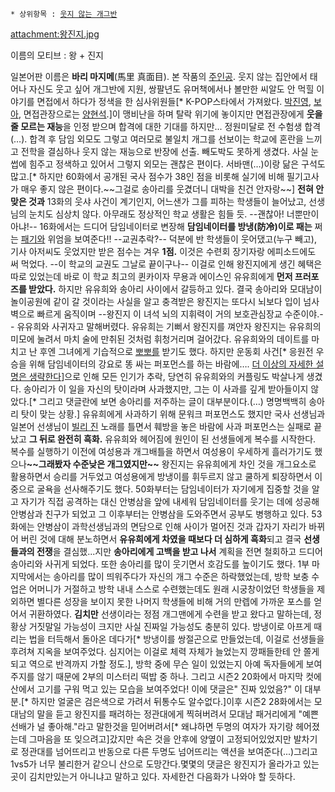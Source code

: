  * 상위항목 : [[웃지 않는 개그반]]

attachment:왕진지.jpg

이름의 모티브 : 왕 + 진지

일본어판 이름은 '''바리 마지메'''(馬里 真面目).
본 작품의 [[주인공]]. 웃지 않는 집안에서 태어나 자신도 웃고 싶어 개그반에 지원, 쌍팔년도 유머책에서나 볼만한 씨알도 안 먹힐 이야기를 면접에서 하다가 정색을 한 심사위원들[* K-POP스타에서 가져왔다. [[박진영]], [[보아]], 면접관장으로는 [[양현석]].]이 맹비난을 하며 탈락 위기에 놓이지만 면접관장에게 '''웃을 줄 모르는 재능'''을 인정 받으며 합격에 대한 기대를 하지만... 정원미달로 전 수험생 합격(…). 합격 후 담임 외모도 그렇고 여러모로 불일치 개그를 선보이는 학교에 혼란을 느끼고 전학을 결심하나 웃지 않는 재능으로 반장에 선출. 빼도박도 못하게 생겼다. 사실 눈썹에 힘주고 정색하고 있어서 그렇지 외모는 괜찮은 편이다. 서바맨(…)이랑 닮은 구석도 많고.[* 하지만 60화에서 공개된 국사 점수가 38인 점을 비롯해 실기에 비해 필기고사가 매우 좋지 않은 편이다.~~그걸로 송아리를 웃겼더니 대박을 친건 안자랑~~]
'''전혀 안 맞은 것과''' 13화의 웃샤 사건이 계기인지, 어느샌가 그를 피하는 학생들이 늘어났고, 선생님의 눈치도 심상치 않다. 아무래도 정상적인 학교 생활은 힘들 듯. --괜찮아! 너뿐만이 아냐!--
16화에서는 드디어 담임네이터로 변장해 '''담임네이터를 방냉(防冷)이로 패는''' 쩌는 [[패기]]와 위엄을 보여준다!! --교권추락?-- 덕분에 반 학생들이 웃어댔고(누구 빼고), 기사 아저씨도 웃었지만 받은 점수는 겨우 '''1점.''' 이것은 수련회 장기자랑 에피소드에도 써 먹었다. --이 학교의 교권도 그날로 끝이구나-- 이걸로 인해 왕진지에게 생긴 혜택은 따로 있었는데 바로 이 학교 최고의 퀸카이자 무용과 에이스인 유유희에게 '''먼저 프러포즈를 받았다.''' 하지만 유유희와 송아리 사이에서 갈등하고 있다.
결국 송아리와 모대남이 놀이공원에 같이 갈 것이라는 사실을 알고 충격받은 왕진지는 또다시 뇌보다 입이 넘사벽으로 빠르게 움직이며 --왕진지 이 녀석 뇌의 지휘력이 거의 보호관심장교 수준이야.-- 유유희와 사귀자고 말해버렸다. 유유희는 기뻐서 왕진지를 껴안자 왕진지는 유유희의 미모에 눌려서 마치 술에 만취된 것처럼 휘청거리며 걸어갔다. 유유희와의 데이트를 마치고 난 후엔 그녀에게 기습적으로 [[뽀뽀]]를 받기도 했다.
하지만 운동회 사건[* 응원전 우승을 위해 담임네이터의 강요로 똥 싸는 퍼포먼스를 하는 바람에…. [[더 이상의 자세한 설명은 생략한다]]]으로 인해 모든 인기가 추락, 당연히 유유희와의 커플링도 박살나게 생겼다. 송아리가 이 일을 자신의 탓이라며 사과했지만, 그는 이 사과를 깊게 받아들이지 않았다.[* 그리고 댓글란에 보면 송아리를 저주하는 글이 대부분이다.(…) 명명백백히 송아리 탓이 맞는 상황.]
유유희에게 사과하기 위해 문워크 퍼포먼스도 했지만 국사 선생님과 일본어 선생님이 [[빌리 진]] 노래를 틀면서 훼방을 놓은 바람에 사과 퍼포먼스는 실패로 끝났고 '''그 뒤로 완전히 흑화.''' 유유희와 헤어짐에 원인이 된 선생들에게 복수를 시작한다.
복수를 실행하기 이전에 여성용과 개그배틀을 하면서 여성용이 우세하게 흘러가기도 했으나'''~~그래봤자 수준낮은 개그였지만~~''' 왕진지는 유유희에게 차인 것을 개그요소로 활용하면서 승리를 거두었고 여성용에게 방냉이를 휘두르지 않고 쿨하게 퇴장하면서 이중으로 굴욕을 선사해주기도 했다.
50화부터는 담임네이터가 자기에게 집중할 것을 알고 자기가 직접 공격하는 대신 안병삼을 앞에 내세워 담임네이터를 웃기는 데에 성공해 안병삼과 친구가 되었고 그 이후부터는 안병삼을 도와주면서 공부도 병행하고 있다.
53화에는 안병삼이 과학선생님과의 면담으로 인해 사이가 멀어진 것과 갑자기 자리가 바뀌어 버린 것에 대해 분노하면서 '''유유희에게 차였을 때보다 더 심하게 흑화'''되고 결국 '''선생들과의 전쟁'''을 결심했...지만 '''송아리에게 고백을 받고 나서''' 계획을 전면 철회하고 드디어 송아리와 사귀게 되었다. 또한 송아리를 많이 웃기면서 호감도를 높이기도 했다.
1부 마지막에서는 송아리를 많이 띄워주다가 자신의 개그 수준은 하락했었는데, 방학 보충 수업은 어머니가 거절하고 방학 내내 스스로 수련했는데도 원래 시궁창이었던 학생들을 제외하면 별다른 성장을 보이지 못한 나머지 학생들에 비해 거의 만렙에 가까운 포스를 얻어서 귀환하였다. '''김치만''' 선생이라는 정점 개그맨에게 수련을 받고 왔다고 말하는데, 정황상 거짓말일 가능성이 크지만 사실 진짜일 가능성도 충분히 있다. 방냉이로 아프게 때리는 법을 터득해서 돌아온 데다가[* 방냉이를 쌍절곤으로 만들었는데, 이걸로 선생들을 후려쳐 지옥을 보여주었다. 심지어는 이걸로 체력 자체가 늘었는지 깡패들한테 안 쫄게 되고 역으로 반격까지 가할 정도.], 방학 중에 무슨 일이 있었는지 아예 독자들에게 보여주지를 않기 때문에 2부의 미스터리 떡밥 중 하나. 그리고 시즌2 20화에서 마지막 컷에 산에서 고기를 구워 먹고 있는 모습을 보여주었다! 이에 댓글은" 진짜 있었음?" 이 대부분.[* 하지만 얼굴은 검은색으로 가려서 뒤통수도 알수없다.]이후 시즌2 28화에서는 모대남의 말을 듣고 왕진지를 패려하는 정관대에게 찍혀버려서 모대남 패거리에게 "예쁜 선배가 널 좋아해."라고 말한것을 믿어버려서[* 왜냐하면 두명의 여자가 자기랑 헤어졌는데 그마음을 또 잊으려고]갔지만 속은 것을 안후에 양옆이 고정되어있었지만 발차기로 정관대를 넘어뜨리고 반동으로 다른 두명도 넘어뜨리는 액션을 보여준다(...)그리고 1vs5가 너무 불리한거 같으니 산으로 도망간다.몇몇의 댓글은 왕진지가 올라가고 있는곳이 김치만있는거 아니냐고 말하고 있다. 자세한건 다음화가 나와야 할 듯하다.
